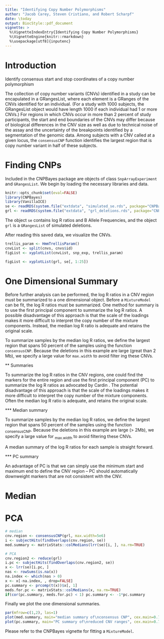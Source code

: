 ```yaml
---
title: "Identifying Copy Number Polymorphisms"
author: "Jacob Carey, Steven Cristiano, and Robert Scharpf"
date: \today
output: BiocStyle::pdf_document
vignette: >
  %\VignetteIndexEntry{Identifying Copy Number Polymorphisms}
  %\VignetteEngine{knitr::rmarkdown}
  %\usepackage[utf8]{inputenc} 
---
```


# Introduction

Identify consensus start and stop coordinates of a copy number
polymorphism

The collection of copy number variants (CNVs) identified in a study
can be encapulated in a GRangesList, where each element is a GRanges
of the CNVs identified for an individual.  (For a study with 1000
subjects, the GRangesList object would have length 1000 if each
individual had 1 or more CNVs.)  For regions in which CNVs occur in
more than 2 percent of study participants, the start and end
boundaries of the CNVs may differ because of biological differences in
the CNV size as well as due to technical noise of the assay and the
uncertainty of the breakpoints identified by a segmentation of the
genomic data.  Among subjects with a CNV called at a given locus, the
`consensusCNP` function identifies the largest region that is copy
number variant in half of these subjects.

# Finding CNPs
Included in the CNPBayes package are objects of class `SnpArrayExperiment`
and `GRangesList`. We begin by loading the necessary libraries and data.

```r
knitr::opts_chunk$set(eval=FALSE)
library(CNPBayes)
library(VanillaICE)
se <- readRDS(system.file("extdata", "simulated_se.rds", package="CNPBayes"))
grl <- readRDS(system.file("extdata", "grl_deletions.rds", package="CNPBayes"))
```

The object `se` contains log R ratios and B Allele Frequencies, and the object
`grl` is a `GRangesList` of simulated deletions. 

After reading this saved data, we visualize the CNVs.

```r
trellis_param <- HmmTrellisParam()
cnvList <- split(cnvs, cnvs$id)
figList <- xyplotList(cnvList, snp_exp, trellis_param)

figList <- xyplotList(grl, se[, 1:25])
```

# One Dimensional Summary

Before further analysis can be performed, the log R ratios in a CNV region must
be summarized to a one dimensional object. 
Before a `MixtureModel` can be fit, the log R ratios must be summarized. One
method for summary is to use the first principal component to summarize the log
R ratios. A possible disadvantage of this approach is that the scale of the
loadings makes it more difficult to interpret the copy number of the mixture
components. Instead, the median log R ratio is adequate and retains the
original scale.

To summarize samples by the median log R ratios, we define the largest region
that spans 50 percent of the samples using the function `consensusCNP`. Because
the deletions in this example are large (great than 2 Mb), we specify a large
value for `max.width` to avoid filter ing these CNVs.

** Summaries

To summarize the log R ratios in the CNV regions, one could find the
markers for the entire region and use the first principal component
(PC) to summarize the log R ratios as advocated by Cardin \textit{et
al}.  The potential disadvantage of this approach is that the scale of
the loadings makes it more difficult to interpret the copy number of
the mixture components.  Often the median log R ratio is adequate, and
retains the original scale.

*** Median summary

To summarize samples by the median log R ratios, we define the largest
region that spans 50 percent of the samples using the function
~consensusCNP~.  Because the deletions in this example are large ($>$
2Mb), we specify a large value for ~max.width~ to avoid filtering
these CNVs.

A median summary of the log R ratios for each sample is straight
forward.  

*** PC summary

An advantage of PC is that we can simply use the minimum start and
maximum end to define the CNV region -- PC should automatically
downweight markers that are not consistent with the CNV. 

# Median

# PCA

```r
# median
cnv.region <- consensusCNP(grl, max.width=5e6)
i <- subjectHits(findOverlaps(cnv.region, se))
med.summary <- matrixStats::colMedians(lrr(se)[i, ], na.rm=TRUE)

# PCA
cnv.region2 <- reduce(grl)
i.pc <- subjectHits(findOverlaps(cnv.region2, se))
x <- lrr(se)[i.pc, ]
nas <- rowSums(is.na(x))
na.index <- which(nas > 0)
x <- x[-na.index, , drop=FALSE]
pc.summary <- prcomp(t(x))$x[, 1]
meds.for.pc <- matrixStats::colMedians(x, na.rm=TRUE)
if(cor(pc.summary, meds.for.pc) < 1) pc.summary <- -1*pc.summary
```

Finally we plot the one dimensional summaries.

```r
par(mfrow=c(1,2), las=1)
plot(med.summary, main="median summary of\nconsensus CNP", cex.main=0.7, pch=20)
plot(pc.summary, main="PC summary of\nreduced CNV ranges", cex.main=0.7, pch=20)
```

Please refer to the CNPBayes vignette for fitting a `MixtureModel`.

